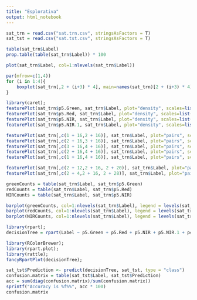 ```yaml
---
title: "Esplorativa"
output: html_notebook
---
```


```r
sat_trn = read.csv("sat.trn.csv", stringsAsFactors = T)
sat_tst = read.csv("sat.tst.csv", stringsAsFactors = T)
```

```r
table(sat_trn$Label)
prop.table(table(sat_trn$Label)) * 100
```


```r
plot(sat_trn$Label, col=1:nlevels(sat_trn$Label))
```

```r
par(mfrow=c(1,4))
for (i in 1:4){
    boxplot(sat_trn[,2 + (i+3) * 4], main=names(sat_trn)[2 + (i+3) * 4])
}
```

```r
library(caret);
featurePlot(sat_trn$p5.Green, sat_trn$Label, plot="density", scales=list((relation="free"), y=list(relation="free")), auto.key=list(columns=3))
featurePlot(sat_trn$p5.Red, sat_trn$Label, plot="density", scales=list((relation="free"), y=list(relation="free")), auto.key=list(columns=3))
featurePlot(sat_trn$p5.NIR, sat_trn$Label, plot="density", scales=list((relation="free"), y=list(relation="free")), auto.key=list(columns=3))
featurePlot(sat_trn$p5.NIR.1, sat_trn$Label, plot="density", scales=list((relation="free"), y=list(relation="free")), auto.key=list(columns=3))
```

```r
featurePlot(sat_trn[,c(1 + 16,2 + 16)], sat_trn$Label, plot="pairs", scales=list((relation="free"), y=list(relation="free")), auto.key=list(columns=3))
featurePlot(sat_trn[,c(2 + 16,3 + 16)], sat_trn$Label, plot="pairs", scales=list((relation="free"), y=list(relation="free")), auto.key=list(columns=3))
featurePlot(sat_trn[,c(3 + 16,4 + 16)], sat_trn$Label, plot="pairs", scales=list((relation="free"), y=list(relation="free")), auto.key=list(columns=3))
featurePlot(sat_trn[,c(2 + 16,4 + 16)], sat_trn$Label, plot="pairs", scales=list((relation="free"), y=list(relation="free")), auto.key=list(columns=3))
featurePlot(sat_trn[,c(1 + 16,4 + 16)], sat_trn$Label, plot="pairs", scales=list((relation="free"), y=list(relation="free")), auto.key=list(columns=3))
```
```r
featurePlot(sat_trn[,c(2 + 12,2 + 16, 2 + 20)], sat_trn$Label, plot="pairs", scales=list((relation="free"), y=list(relation="free")), auto.key=list(columns=3))
featurePlot(sat_trn[,c(2 + 4,2 + 16, 2 + 28)], sat_trn$Label, plot="pairs", scales=list((relation="free"), y=list(relation="free")), auto.key=list(columns=3))
```
```r
greenCounts = table(sat_trn$Label, sat_trn$p5.Green)
redCounts = table(sat_trn$Label, sat_trn$p5.Red)
NIRCounts = table(sat_trn$Label, sat_trn$p5.NIR)

barplot(greenCounts, col=1:nlevels(sat_trn$Label), legend = levels(sat_trn$Label), main = "Pixel tybe by p5.Green", args.legend = list(cex = .75, x="topleft"))
barplot(redCounts, col=1:nlevels(sat_trn$Label), legend = levels(sat_trn$Label), main = "Pixel tybe by p5.Red", args.legend = list(cex = .75, x="topleft"))
barplot(NIRCounts, col=1:nlevels(sat_trn$Label), legend = levels(sat_trn$Label), main = "Pixel tybe by p5.NIR", args.legend = list(cex = .75, x="topleft"))
```
```r
library(rpart);
decisionTree = rpart(Label ~ p5.Green + p5.Red + p5.NIR + p5.NIR.1 + p4.Red + p6.Red, data = sat_trn, method = "class")
```


```r
library(RColorBrewer);
library(rpart.plot);
library(rattle);
fancyRpartPlot(decisionTree);
```
```r
sat_tst$Prediction <- predict(decisionTree, sat_tst, type = "class")
confusion.matrix = table(sat_tst$Label, sat_tst$Prediction)
acc = sum(diag(confusion.matrix)/sum(confusion.matrix))
sprintf("Accuracy is %f%%", acc * 100)
confusion.matrix
```

